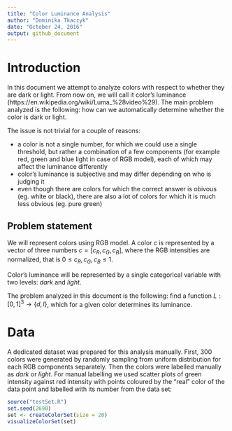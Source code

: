 ```yaml
---
title: "Color Luminance Analysis"
author: "Dominika Tkaczyk"
date: "October 24, 2016"
output: github_document
---
```


# Introduction

In this document we attempt to analyze colors with respect to whether they are dark or light. From now on, we will 
call it color's luminance (https://en.wikipedia.org/wiki/Luma_%28video%29). The main problem analyzed is the
following: how can we automatically determine whether the color is dark or light.

The issue is not trivial for a couple of reasons:

  * a color is not a single number, for which we could use a single threshold, but rather a combination of a few
  components (for example red, green and blue light in case of RGB model), each of which may affect the luminance
  differently
  * color's luminance is subjective and may differ depending on who is judging it
  * even though there are colors for which the correct answer is obivous (eg. white or black), there are also a lot
  of colors for which it is much less obvious (eg. pure green)
 
## Problem statement

We will represent colors using RGB model. A color $c$ is represented by a vector of three numbers $c = [c_R, c_G, c_B]$, where the RGB intensities are normalized, that is $0 \leq c_R, c_G, c_B \leq 1$.

Color's luminance will be represented by a single categorical variable with two levels: *dark* and *light*.

The problem analyzed in this document is the following: find a function $L: [0,1]^3 \rightarrow \{d,l\}$, which for
a given color determines its luminance.

# Data

A dedicated dataset was prepared for this analysis manually. First, 300 colors were generated by randomly sampling
from uniform distribution for each RGB components separately. Then the colors were labelled manually as *dark* or
*light*. For manual labelling we used scatter plots of green intensity against red intensity with points coloured
by the "real" color of the data point and labelled with its number from the data set:

```r
source("testSet.R")
set.seed(2690)
set <- createColorSet(size = 20)
visualizeColorSet(set)
```
